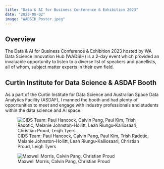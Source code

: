 ```yaml
---
title: "Data & AI for Business Conference & Exhibition 2023"
date: "2023-08-02"
image: "WADSIH_Poster.jpeg"
---
```


## Overview
The Data & AI for Business Conference & Exhibition 2023 hosted by WA Data Science Innovation Hub (WADSIH) is a 2-day event which provided an invaluable opportunity to listen to a diverse list of speakers and panellists, all of whom, subject matter experts in their own field. 

## Curtin Institute for Data Science & ASDAF Booth
As a part of the Curtin Institute for Data Science and Australian Space Data Analytics Facility (ASDAF), I manned the booth and had plenty of opportunities to meet and engage with industry professionals and students within the data science and AI space.

![CIDS Team: Paul Hancock, Calvin Pang, Paul Kim, Trish Radotic, Melanie Johnston-Hollitt, Leah Riungu-Kalliosaari, Christian Proud, Leigh Tyers](Group_Photo.jpeg)

![Maxwell Morris, Calvin Pang, Christian Proud](Candid_Shot.jpeg)